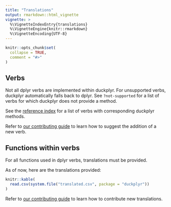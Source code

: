 ```yaml
---
title: "Translations"
output: rmarkdown::html_vignette
vignette: >
  %\VignetteIndexEntry{translations}
  %\VignetteEngine{knitr::rmarkdown}
  %\VignetteEncoding{UTF-8}
---
```


```r
knitr::opts_chunk$set(
  collapse = TRUE,
  comment = "#>"
)
```

## Verbs

Not all dplyr verbs are implemented within duckplyr.
For unsupported verbs, duckplyr automatically falls back to dplyr.
See `?not-supported` for a list of verbs for which duckplyr does not provide a method.

See the [reference index](https://duckplyr.tidyverse.org/reference/index.html) for a list of verbs with corresponding duckplyr methods.

Refer to [our contributing guide](https://duckplyr.tidyverse.org/CONTRIBUTING.html#new-translations-for-functions) to learn how to suggest the addition of a new verb.


## Functions within verbs

For all functions used in dplyr verbs, translations must be provided. 

As of now, here are the translations provided:

```r
knitr::kable(
  read.csv(system.file("translated.csv", package = "duckplyr"))
)
```

Refer to [our contributing guide](https://duckplyr.tidyverse.org/CONTRIBUTING.html#new-translations-for-functions) to learn how to contribute new translations.
